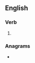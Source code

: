 ==English==

===Verb===
{{head|en|past participle}}

# {{past participle of|outgo|lang=en|nocat=1}}

===Anagrams===
* {{anagrams|en|gone out|toongue}}